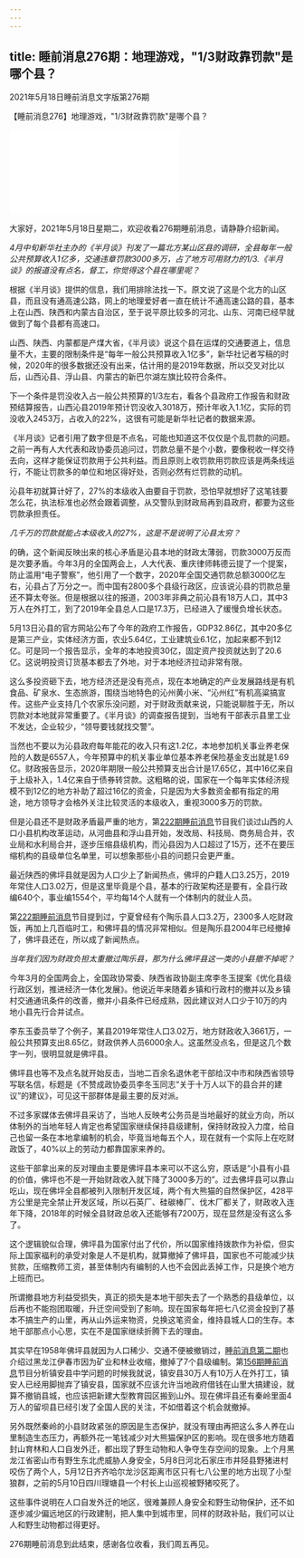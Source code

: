 ```yaml
---
---
---
```

title: 睡前消息276期：地理游戏，"1/3财政靠罚款"是哪个县？
---

2021年5月18日睡前消息文字版第276期

【睡前消息276】地理游戏，"1/3财政靠罚款"是哪个县？

<iframe src="//player.bilibili.com/player.html?aid=333238778&bvid=BV1eA411g7xJ&cid=340492852&page=1" scrolling="no" border="0" frameborder="no" framespacing="0" allowfullscreen> </iframe>


大家好，2021年5月18日星期二，欢迎收看276期睡前消息，请静静介绍新闻。

*4月中旬新华社主办的《半月谈》刊发了一篇北方某山区县的调研，全县每年一般公共预算收入1亿多，交通违章罚款3000多万，占了地方可用财力的1/3.《半月谈》的报道没有点名，督工，你觉得这个县在哪里呢？*

根据《半月谈》提供的信息，我们用排除法找一下。原文说了这是个北方的山区县，而且没有通高速公路，网上的地理爱好者一直在统计不通高速公路的县，基本上在山西、陕西和内蒙古自治区，至于说平原比较多的河北、山东、河南已经早就做到了每个县都有高速口。

山西、陕西、内蒙都是产煤大省，《半月谈》说这个县在运煤的交通要道上，信息量不大，主要的限制条件是“每年一般公共预算收入1亿多”，新华社记者写稿的时候，2020年的很多数据还没有出来，估计用的是2019年数据，所以交叉对比以后，山西沁县、浮山县、内蒙古的新巴尔湖左旗比较符合条件。

下一个条件是罚没收入占一般公共预算的1/3左右，看各个县政府工作报告和财政预结算报告，山西沁县2019年预计罚没收入3018万，预计年收入1.1亿，实际的罚没收入2453万，占收入的22%，这很有可能是新华社记者的数据来源。

《半月谈》记者引用了数字但是不点名，可能也知道这不仅仅是个乱罚款的问题。之前一再有人大代表和政协委员追问过，罚款总量不是个小数，要像税收一样交待去向，这样才能保证罚款用于公共利益。而且原则上收罚款用罚款应该是两条线运行，不能让罚款多的单位和地区得好处，否则必然有烂罚款的动机。

沁县年初就算计好了，27%的本级收入由要自于罚款，恐怕早就想好了这笔钱要怎么花，执法标准也必然会跟着调整，从交警队到财政局再到县政府，都要为这些罚款承担责任。

*几千万的罚款就能占本级收入的27%，这是不是说明了沁县太穷？*

的确，这个新闻反映出来的核心矛盾是沁县本地的财政太薄弱，罚款3000万反而是次要矛盾。今年3月的全国两会上，人大代表、重庆律师韩德云提了一个提案，防止滥用“电子警察”，他引用了一个数字，2020年全国交通罚款总额3000亿左右，沁县占了万分之一。而中国有2800多个县级行政区，应该说沁县的罚款总量还不算太夸张。但是根据以往的报道，2003年非典之前沁县有18万人口，其中3万人在外打工，到了2019年全县总人口是17.3万，已经进入了缓慢负增长状态。

5月13日沁县的官方网站公布了今年的政府工作报告，GDP32.86亿，其中20多亿是第三产业，实体经济方面，农业5.64亿，工业建筑业6.1亿，加起来都不到12亿。可是同一个报告显示，全年的本地投资30亿，固定资产投资就达到了20.6亿。这说明投资订货基本都去了外地，对于本地经济拉动非常有限。

这么多投资砸下去，地方经济还是没有亮点，现在本地确定的产业发展路线是有机食品、矿泉水、生态旅游，围绕当地特色的沁州黄小米、“沁州红”有机高粱搞宣传。这些产业支持几个农家乐没问题，对于财政贡献来说，只能说聊胜于无，所以罚款对本地就非常重要了。《半月谈》的调查报告提到，当地有干部表示县里工业不发达，企业较少，“领导要钱就找交警”。

当然也不要以为沁县政府每年能花的收入只有这1.2亿，本地参加机关事业养老保险的人数是6557人，今年预算中的机关事业单位基本养老保险基金支出就是1.69亿。财政报告显示，2020年期限一般公共预算支出合计是17.65亿，其中16亿来自于上级补入，1.4亿来自于债券转贷款。这粗略的说，国家在一个每年实体经济规模不到12亿的地方补助了超过16亿的资金，只是因为大多数资金都有指定的用途，地方领导才会格外关注比较灵活的本级收入，重视3000多万的罚款。

但是沁县还不是财政矛盾最严重的地方，第[222期睡前消息](/cn/44/2021/1/222)节目我们谈过山西的人口小县机构改革运动，从河曲县和浮山县开始，发改局、科技局、商务局合并，农业局和水利局合并，逐步压缩县级机构，而沁县因为人口超过了15万，还不在要压缩机构的县级单位名单里，可以想象那些小县的问题只会更严重。

最近陕西的佛坪县就是因为人口少上了新闻热点，佛坪的户籍人口3.25万，2019年常住人口3.02万，但是这里毕竟是个县，基本的行政架构还是要有，全县行政编640个，事业编1554个，平均每14个人就有一个体制内的就业人员。

第[222期睡前消息](/cn/44/2021/1/222)节目提到过，宁夏曾经有个陶乐县人口3.2万，2300多人吃财政饭，再加上几百临时工，和佛坪县的情况非常相似。但是陶乐县2004年已经撤掉了，佛坪县还在，所以成了新闻热点。

*当年我们因为财政负担太重撤过陶乐县，那为什么佛坪县这一类的小县撤不掉呢？*

今年3月的全国两会上，全国政协常委、陕西省政协副主席李冬玉提案《优化县级行政区划，推进经济一体化发展》。他说近年来随着乡镇和行政村的撤并以及乡镇村交通通讯条件的改善，撤并小县条件已经成熟，因此建议对人口少于10万的内地小县先行合并试点。

李东玉委员举了个例子，某县2019年常住人口3.02万，地方财政收入3661万，一般公共预算支出8.65亿，财政供养人员6000余人。这虽然没点名，但是这几个数字一列，很明显就是佛坪县。

佛坪县也等不及点名就开始反击，当地二百余名退休老干部给汉中市和陕西省领导写联名信，标题是《不赞成政协委员李冬玉同志“关于十万人以下的县合并的建议”的建议》，可见这干部群体是最主要的反对派。

不过多家媒体去佛坪县采访了，当地人反映考公务员是当地最好的就业方向，所以体制外的当地年轻人肯定也希望国家继续保持县级建制，保持财政投入力度，给自己也留一条在本地拿编制的机会，毕竟当地每五个人，现在就有一个实际上在吃财政饭了，40%以上的劳动力都靠国家来养的。

这些干部拿出来的反对理由主要是佛坪县本来可以不这么穷，原话是“小县有小县的价值，佛坪也不是一开始财政收入就下降了3000多万的”。过去佛坪县可以靠山吃山，现在佛坪全县都被列入限制开发区域，两个有大熊猫的自然保护区，428平方公里是完全禁止开发区域，所以石英厂、硅碳棒厂、伐木厂都关了，财政收入连年下降，2018年的时候全县财政总收入还能够有7200万，现在显然是没有这么多了。

这个逻辑貌似合理，佛坪县为国家付出了代价，所以国家维持拨款作为补偿，但实际上国家福利的承受对象是人不是机构，就算撤掉了佛坪县，国家也不可能减少扶贫款，压缩教师工资，甚至体制内有编制的人也不会因此丢掉工作，只是换个地方上班而已。

所谓撤县地方利益受损失，真正的损失是本地干部失去了一个熟悉的县级单位，以后再也不能抱团取暖，升迁空间受到了影响。现在国家每年把七八亿资金投到了基本不搞生产的山里，再从山外运来物资，兑换这笔资金，维持县城人口的生存。本地干部那点小心思，实在不是国家继续折腾下去的理由。

其实早在1958年佛坪县就因为人口稀少、交通不便被撤销过，[睡前消息第二期](/cn/44/2019/7/2)也介绍过黑龙江伊春市因为矿业和林业收缩，撤掉了7个县级编制。第[156期睡前消息](/cn/44/2020/8/156)节目分析镇安县中学问题的时候我就说，镇安县30万人有10万人在外打工，镇安人已经用脚抛弃了镇安县，国家就不应该允许当地政府借钱在山里大搞建设，就算不撤销县城，也应该把新建大型教育园区搬到山外。现在佛坪县还有秦岭里面4万人的留坝县已经引发了全国人民的关注，不如借着这个机会就撤掉。

另外既然秦岭的小县财政紧张的原因是生态保护，就没有理由再把这么多人养在山里制造生态压力，再额外花一笔钱减少对大熊猫保护区的影响。现在很多地方随着封山育林和人口自发外迁，都出现了野生动物和人争夺生存空间的现象。上个月黑龙江省密山市有野生东北虎威胁人身安全，5月8日河北石家庄市井陉县野猪进村咬伤了两个人，5月12日齐齐哈尔龙沙区距离市区只有七八公里的地方出现了小型狼群，之前的5月10日四川理塘县一个村长上山巡视被野猪咬死了。

这些事件说明在人口自发外迁的地区，很难兼顾人身安全和野生动物保护，还不如逐步减少偏远地区的行政建制，把人集中到城市里，同样的财政补贴，我们可以让人和野生动物都过得更好。



276期睡前消息到此结束，感谢各位收看，我们周五再见。

